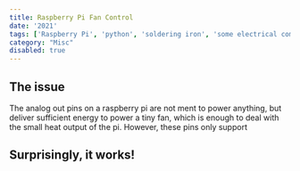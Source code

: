 ```yaml
---
title: Raspberry Pi Fan Control
date: '2021'
tags: ['Raspberry Pi', 'python', 'soldering iron', 'some electrical components']
category: "Misc"
disabled: true
---
```


## The issue
The analog out pins on a raspberry pi are not ment to power anything, but deliver sufficient energy to power a tiny fan, which is enough to deal with the small heat output of the pi. However, these pins only support 


## Surprisingly, it works!

